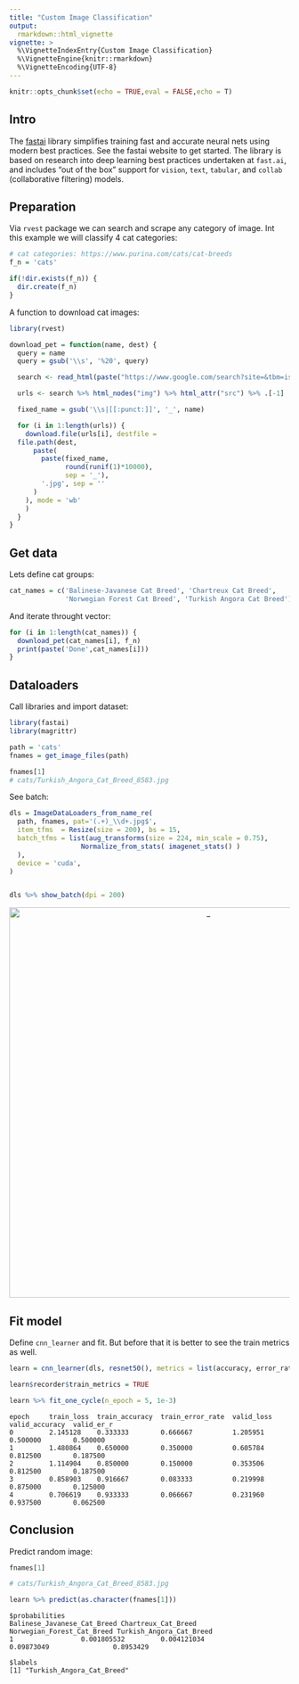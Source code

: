 ```yaml
---
title: "Custom Image Classification"
output:
  rmarkdown::html_vignette
vignette: >
  %\VignetteIndexEntry{Custom Image Classification}
  %\VignetteEngine{knitr::rmarkdown}
  %\VignetteEncoding{UTF-8}
---
```


```r
knitr::opts_chunk$set(echo = TRUE,eval = FALSE,echo = T)
```

## Intro

The [fastai](https://github.com/fastai/fastai) library simplifies training fast and accurate neural nets using modern best practices. See the fastai website to get started. The library is based on research into deep learning best practices undertaken at ```fast.ai```, and includes "out of the box" support for ```vision```, ```text```, ```tabular```, and ```collab``` (collaborative filtering) models. 


## Preparation

Via ```rvest``` package we can search and scrape any category of image.
Int this example we will classify 4 cat categories:

```r
# cat categories: https://www.purina.com/cats/cat-breeds
f_n = 'cats'

if(!dir.exists(f_n)) {
  dir.create(f_n)
}
```

A function to download cat images:

```r
library(rvest)

download_pet = function(name, dest) {
  query = name
  query = gsub('\\s', '%20', query)

  search <- read_html(paste("https://www.google.com/search?site=&tbm=isch&q", query, sep = "="))

  urls <- search %>% html_nodes("img") %>% html_attr("src") %>% .[-1]

  fixed_name = gsub('\\s|[[:punct:]]', '_', name)

  for (i in 1:length(urls)) {
    download.file(urls[i], destfile =
  file.path(dest,
      paste(
        paste(fixed_name,
              round(runif(1)*10000),
              sep = '_'),
        '.jpg', sep = ''
      )
    ), mode = 'wb'
    )
  }
}
```


## Get data

Lets define cat groups:

```r
cat_names = c('Balinese-Javanese Cat Breed', 'Chartreux Cat Breed', 
              'Norwegian Forest Cat Breed', 'Turkish Angora Cat Breed')
```

And iterate throught vector:

```r
for (i in 1:length(cat_names)) {
  download_pet(cat_names[i], f_n)
  print(paste('Done',cat_names[i]))
}
```

## Dataloaders

Call libraries and import dataset:

```r
library(fastai)
library(magrittr)

path = 'cats'
fnames = get_image_files(path)

fnames[1]
# cats/Turkish_Angora_Cat_Breed_8583.jpg
```

See batch:

```r
dls = ImageDataLoaders_from_name_re(
  path, fnames, pat='(.+)_\\d+.jpg$',
  item_tfms  = Resize(size = 200), bs = 15,
  batch_tfms = list(aug_transforms(size = 224, min_scale = 0.75),
                  Normalize_from_stats( imagenet_stats() )
  ),
  device = 'cuda', 
)


dls %>% show_batch(dpi = 200)
```


<center>

<img src="images/cats.png" alt="_" style="width: 700px;"/>

</center>


## Fit model

Define ```cnn_learner``` and fit. But before that it is better to see the train metrics as well.

```r
learn = cnn_learner(dls, resnet50(), metrics = list(accuracy, error_rate))

learn$recorder$train_metrics = TRUE

```


```r
learn %>% fit_one_cycle(n_epoch = 5, 1e-3)
```

```
epoch     train_loss  train_accuracy  train_error_rate  valid_loss  valid_accuracy  valid_er_r
0         2.145128    0.333333        0.666667          1.205951    0.500000        0.500000  
1         1.480864    0.650000        0.350000          0.605784    0.812500        0.187500    
2         1.114904    0.850000        0.150000          0.353506    0.812500        0.187500   
3         0.858903    0.916667        0.083333          0.219998    0.875000        0.125000   
4         0.706619    0.933333        0.066667          0.231960    0.937500        0.062500   
```


## Conclusion

Predict random image:

```r
fnames[1]

# cats/Turkish_Angora_Cat_Breed_8583.jpg

learn %>% predict(as.character(fnames[1]))
```

```
$probabilities
Balinese_Javanese_Cat_Breed Chartreux_Cat_Breed Norwegian_Forest_Cat_Breed Turkish_Angora_Cat_Breed
1                 0.001805532         0.004121034                 0.09873049                0.8953429

$labels
[1] "Turkish_Angora_Cat_Breed"
```
